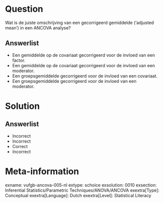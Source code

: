 Question
========
  
Wat is de juiste omschrijving van een gecorrigeerd gemiddelde (‘adjusted mean’) in een ANCOVA analyse?

  
Answerlist
----------
* Een gemiddelde op de covariaat gecorrigeerd voor de invloed van een factor.
* Een gemiddelde op de covariaat gecorrigeerd voor de invloed van een moderator.
* Een groepsgemiddelde gecorrigeerd voor de invloed van een covariaat.
* Een groepsgemiddelde gecorrigeerd voor de invloed van een moderator.

Solution
========

Answerlist
----------
* Incorrect
* Incorrect
* Correct
* Incorrect

Meta-information
================
exname: vufgb-ancova-005-nl
extype: schoice
exsolution: 0010
exsection: Inferential Statistics/Parametric Techniques/ANOVA/ANCOVA 
exextra[Type]: Conceptual
exextra[Language]: Dutch
exextra[Level]: Statistical Literacy